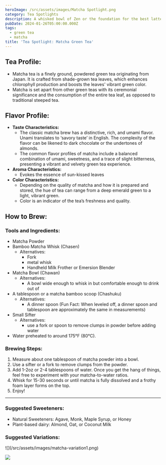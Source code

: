 ```yaml
---
heroImage: /src/assets/images/Matcha Spotlight.png
category: Tea Spotlights
description: A whisked bowl of Zen or the foundation for the best lattes?
pubDate: 2024-01-26T05:00:00.000Z
tags:
  - green tea
  - matcha
title: 'Tea Spotlight: Matcha Green Tea'
---
```


## Tea Profile:

- Matcha tea is a finely ground, powdered green tea originating from Japan. It is crafted from shade-grown tea leaves, which enhances chlorophyll production and boosts the leaves' vibrant green color.
- Matcha is set apart from other green teas with its ceremonial significance and the consumption of the entire tea leaf, as opposed to traditional steeped tea.

## Flavor Profile:

- **Taste Characteristics:**
  - The classic matcha brew has a distinctive, rich, and umami flavor. Unami translates to ‘savory taste’ in English. The complexity of the flavor can be likened to dark chocolate or the undertones of almonds.
  - The common flavor profiles of matcha include a balanced combination of umami, sweetness, and a trace of slight bitterness, presenting a vibrant and velvety green tea experience.
- **Aroma Characteristics:**
  - Evokes the essence of sun-kissed leaves
- **Color Characteristics:**
  - Depending on the quality of matcha and how it is prepared and stored, the hue of tea can range from a deep emerald green to a light, vibrant green.
  - Color is an indicator of the tea’s freshness and quality.

## How to Brew:

### Tools and Ingredients:

- Matcha Powder
- Bamboo Matcha Whisk (Chasen)
  - Alternatives:
    - Fork
    - metal whisk
    - Handheld Milk Frother or Emersion Blender
- Matcha Bowl (Chawan)
  - Alternatives:
    - A bowl wide enough to whisk in but comfortable enough to drink out of
- A tablespoon or a matcha bamboo scoop (Chashuku)
  - Alternatives:
    - A dinner spoon (Fun Fact: When leveled off, a dinner spoon and tablespoon are approximately the same in measurements)
- Small Sifter
  - Alternatives:
    - use a fork or spoon to remove clumps in powder before adding water
- Water preheated to around 175°F (80°C).

### Brewing Steps:

1. Measure about one tablespoon of matcha powder into a bowl.
2. Use a sifter or a fork to remove clumps from the powder.
3. Add 1-2oz or 2-4 tablespoons of water. Once you get the hang of things, feel free to experiment with your matcha-to-water ratios.
4. Whisk for 15-30 seconds or until matcha is fully dissolved and a frothy foam layer forms on the top.
5. Enjoy!

---

### Suggested Sweeteners:

- Natural Sweeteners: Agave, Monk, Maple Syrup, or Honey
- Plant-based dairy: Almond, Oat, or Coconut Milk

<h3 style={{ marginBottom: '-35px' }}>Suggested Variations:</h3>

<div style={{ display: 'flex', justifyContent: 'space-between', alignItems: 'center' }}>
  ![](/src/assets/images/matcha-variation1.png)

![](/src/assets/images/matcha-variation2.png)

</div>

